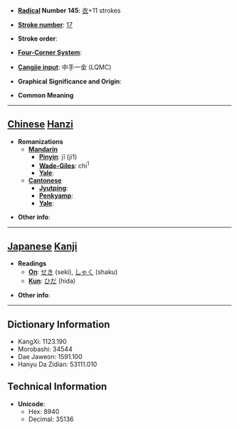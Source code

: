 * '''[[Wiktionary:Chinese radical index| Radical]] Number 145''': [[Wiktionary:Chinese radical index 衣|衣]]+11 strokes

* '''[[Wiktionary:Chinese total strokes index|Stroke number]]''': [[Wiktionary:Chinese total strokes index 17|17]]

* '''Stroke order''': 

* '''[[Wiktionary:Chinese four corner index|Four-Corner System]]''': 

* '''[[Wiktionary:Chinese Cangjie index|Cangjie input]]''': 中手一金 (LQMC)

* '''Graphical Significance and Origin''': 

* '''Common Meaning'''

----

== [[Chinese]] [[Hanzi]] ==

* '''Romanizations'''
** '''[[Mandarin]]'''
*** '''[[Pinyin]]''': jī (ji1)
*** '''[[Wade-Giles]]''': chi<sup>1</sup>
*** '''[[Yale]]''': 
** '''[[Cantonese]]'''
*** '''[[Jyutping]]''':
*** '''[[Penkyamp]]''': 
*** '''[[Yale]]''': 

* '''Other info''': 

----

== [[Japanese]] [[Kanji]] ==

* '''Readings'''
** '''[[On]]''': [[せき]] (seki), [[しゃく]] (shaku)
** '''[[Kun]]''': [[ひだ]] (hida)

* '''Other info''':  

----

== Dictionary Information ==

* KangXi: 1123.190
* Morobashi: 34544
* Dae Jaweon: 1591.100
* Hanyu Da Zidian: 53111.010

== Technical Information ==

* '''Unicode''':
** Hex: 8940
** Decimal: 35136